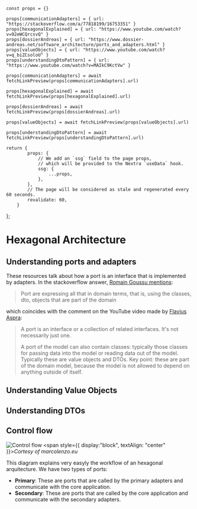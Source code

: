 

	const props = {}

	props[communicationAdapters] = { url: "https://stackoverflow.com/a/77818199/16753351" }
	props[hexagonalExplained] = { url: "https://www.youtube.com/watch?v=92eWCQrcsvQ" }
	props[dossierAndreas] = { url: "https://www.dossier-andreas.net/software_architecture/ports_and_adapters.html" }
	props[valueObjects] = { url: "https://www.youtube.com/watch?v=q_biZCsoloU" }
	props[understandingDtoPattern] = { url: "https://www.youtube.com/watch?v=MAIkC9KctVw" }

	props[communicationAdapters] = await fetchLinkPreview(props[communicationAdapters].url)

	props[hexagonalExplained] = await fetchLinkPreview(props[hexagonalExplained].url)

	props[dossierAndreas] = await fetchLinkPreview(props[dossierAndreas].url)

	props[valueObjects] = await fetchLinkPreview(props[valueObjects].url)

	props[understandingDtoPattern] = await fetchLinkPreview(props[understandingDtoPattern].url)

	return {
			props: {
				// We add an `ssg` field to the page props,
				// which will be provided to the Nextra `useData` hook.
				ssg: {
					...props,
				},
			},
			// The page will be considered as stale and regenerated every 60 seconds.
			revalidate: 60,
		}
};

# Hexagonal Architecture
## Understanding ports and adapters
<LinkPreview keyObj={communicationAdapters} />
<LinkPreview keyObj={hexagonalExplained} />

These resources talk about how a port is an interface that is implemented by adapters. In the stackoverflow answer, [Romain Goussu mentions](https://stackoverflow.com/questions/77516174/hexagonal-architecture-ports-and-adapters-communication-between-adapters#:~:text=Port%20are%20expressing%20all%20that%20in%20domain%20terms%2C%20that%20is%2C%20using%20the%20classes%2C%20dto%2C%20objects%20that%20are%20part%20of%20the%20domain):
> Port are expressing all that in domain terms, that is, using the classes, dto, objects that are part of the domain

which coincides with the comment on the YouTube video made by [Flavius Aspra](https://www.youtube.com/@FlaviusAspra):
> A port is an interface or a collection of related interfaces. It's not necessarily just one.
>
> A port of the model can also contain classes: typically those classes for passing data into the model or reading data out of the model. Typically these are value objects and DTOs. Key point: these are part of the domain model, because the model is not allowed to depend on anything outside of itself.

<LinkPreview keyObj={dossierAndreas} />

## Understanding Value Objects
<LinkPreview keyObj={valueObjects} />

## Understanding DTOs
<LinkPreview keyObj={understandingDtoPattern} />

## Control flow
![Control flow](https://marcolenzo.eu/content/images/wordpress/2024/02/primary-secondary-diagram.jpg)
<span style={{ display:"block", textAlign: "center" }}>*Cortesy of marcolenzo.eu*</span>

This diagram explains very easyly the workflow of an hexagonal arquitecture. We have two types of ports:
* **Primary**: These are ports that are called by the primary adapters and communicate with the core application.
* **Secondary**: These are ports that are called by the core application and communicate with the secondary adapters.
